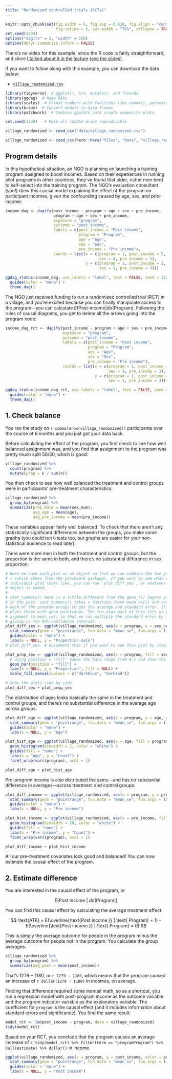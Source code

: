```yaml
---
title: "Randomized controlled trials (RCTs)"
---
```


```r
knitr::opts_chunk$set(fig.width = 6, fig.asp = 0.618, fig.align = "center",
                      fig.retina = 3, out.width = "75%", collapse = TRUE)
set.seed(1234)
options("digits" = 2, "width" = 150)
options(dplyr.summarise.inform = FALSE)
```

There's no video for this example, since the R code is fairly straightforward, and since [I talked about it in the lecture](https://www.youtube.com/watch?v=W0NyALrjLA4&list=PLS6tnpTr39sGJURMOwN9tf9MNDN4t0JMz) ([see the slides](/slides/07-slides.html#26)).

If you want to follow along with this example, you can download the data below:

- [<i class="fas fa-table"></i> `village_randomized.csv`](/data/village_randomized.csv)

```r
library(tidyverse)  # ggplot(), %>%, mutate(), and friends
library(ggdag)  # Make DAGs
library(scales)  # Format numbers with functions like comma(), percent(), and dollar()
library(broom)  # Convert models to data frames
library(patchwork)  # Combine ggplots into single composite plots

set.seed(1234)   # Make all random draws reproducible
```

```r
village_randomized <- read_csv("data/village_randomized.csv")
```

```r
village_randomized <- read_csv(here::here("files", "data", "village_randomized.csv"))
```

## Program details

In this hypothetical situation, an NGO is planning on launching a training program designed to boost incomes. Based on their experiences in running pilot programs in other countries, they've found that older, richer men tend to self-select into the training program. The NGO's evaluation consultant (you!) drew this causal model explaining the effect of the program on participant incomes, given the confounding caused by age, sex, and prior income:

```r
income_dag <- dagify(post_income ~ program + age + sex + pre_income,
                     program ~ age + sex + pre_income,
                     exposure = "program",
                     outcome = "post_income",
                     labels = c(post_income = "Post income",
                                program = "Program",
                                age = "Age",
                                sex = "Sex",
                                pre_income = "Pre income"),
                     coords = list(x = c(program = 1, post_income = 5, age = 2,
                                         sex = 4, pre_income = 3),
                                   y = c(program = 2, post_income = 2, age = 1,
                                         sex = 1, pre_income = 3)))

ggdag_status(income_dag, use_labels = "label", text = FALSE, seed = 1234) +
  guides(color = "none") +
  theme_dag()
```

The NGO just received funding to run a randomized controlled trial (RCT) in a village, and you're excited because you can finally manipulate access to the program—you can calculate $E(\text{Post-income} | do(\text{Program})$. Following the rules of causal diagrams, you get to delete all the arrows going into the program node:

```r
income_dag_rct <- dagify(post_income ~ program + age + sex + pre_income,
                         exposure = "program",
                         outcome = "post_income",
                         labels = c(post_income = "Post income",
                                    program = "Program",
                                    age = "Age",
                                    sex = "Sex",
                                    pre_income = "Pre income"),
                         coords = list(x = c(program = 1, post_income = 5, age = 2,
                                             sex = 4, pre_income = 3),
                                       y = c(program = 2, post_income = 2, age = 1,
                                             sex = 1, pre_income = 3)))

ggdag_status(income_dag_rct, use_labels = "label", text = FALSE, seed = 1234) +
  guides(color = "none") +
  theme_dag()
```


## 1. Check balance

You ran the study on `r comma(nrow(village_randomized))` participants over the course of 6 months and you just got your data back.

Before calculating the effect of the program, you first check to see how well balanced assignment was, and you find that assignment to the program was pretty much split 50/50, which is good:

```r
village_randomized %>%
  count(program) %>%
  mutate(prop = n / sum(n))
```

You then check to see how well balanced the treatment and control groups were in participants' pre-treatment characteristics:

```r
village_randomized %>%
  group_by(program) %>%
  summarize(prop_male = mean(sex_num),
            avg_age = mean(age),
            avg_pre_income = mean(pre_income))
```

These variables appear fairly well balanced. To check that there aren't any statistically significant differences between the groups, you make some graphs (you could run t-tests too, but graphs are easier for your non-statistical audience to read later).

There were more men in both the treatment and control groups, but the proportion is the same in both, and there's no substantial difference in sex proportion:

```r
# Here we save each plot as an object so that we can combine the two plots with
# + (which comes from the patchwork package). If you want to see what an
# individual plot looks like, you can run `plot_diff_sex`, or whatever the plot
# object is named.
#
# stat_summary() here is a little different from the geom_*() layers you've seen
# in the past. stat_summary() takes a function (here mean_se()) and runs it on
# each of the program groups to get the average and standard error. It then
# plots those with geom_pointrange. The fun.args part of this lets us pass an
# argument to mean_se() so that we can multiply the standard error by 1.96,
# giving us the 95% confidence interval.
plot_diff_sex <- ggplot(village_randomized, aes(x = program, y = sex_num, color = program)) +
  stat_summary(geom = "pointrange", fun.data = "mean_se", fun.args = list(mult = 1.96)) +
  guides(color = "none") +
  labs(x = NULL, y = "Proportion male")
# plot_diff_sex  # Uncomment this if you want to see this plot by itself

plot_prop_sex <- ggplot(village_randomized, aes(x = program, fill = sex)) +
  # Using position = "fill" makes the bars range from 0-1 and show the proportion
  geom_bar(position = "fill") +
  labs(x = NULL, y = "Proportion", fill = NULL) +
  scale_fill_manual(values = c("darkblue", "darkred"))

# Show the plots side-by-side
plot_diff_sex + plot_prop_sex
```

The distribution of ages looks basically the same in the treatment and control groups, and there's no substantial difference in the average age across groups:

```r
plot_diff_age <- ggplot(village_randomized, aes(x = program, y = age, color = program)) +
  stat_summary(geom = "pointrange", fun.data = "mean_se", fun.args = list(mult = 1.96)) +
  guides(color = "none") +
  labs(x = NULL, y = "Age")

plot_hist_age <- ggplot(village_randomized, aes(x = age, fill = program)) +
  geom_histogram(binwidth = 1, color = "white") +
  guides(fill = "none") +
  labs(x = "Age", y = "Count") +
  facet_wrap(vars(program), ncol = 1)

plot_diff_age + plot_hist_age
```

Pre-program income is also distributed the same—and has no substantial difference in averages—across treatment and control groups:

```r
plot_diff_income <- ggplot(village_randomized, aes(x = program, y = pre_income, color = program)) +
  stat_summary(geom = "pointrange", fun.data = "mean_se", fun.args = list(mult = 1.96)) +
  guides(color = "none") +
  labs(x = NULL, y = "Pre income")

plot_hist_income <- ggplot(village_randomized, aes(x = pre_income, fill = program)) +
  geom_histogram(binwidth = 20, color = "white") +
  guides(fill = "none") +
  labs(x = "Pre income", y = "Count") +
  facet_wrap(vars(program), ncol = 1)

plot_diff_income + plot_hist_income
```

All our pre-treatment covariates look good and balanced! You can now estimate the causal effect of the program.

## 2. Estimate difference

You are interested in the causal effect of the program, or

$$
E[\text{Post income}\ |\ do(\text{Program})]
$$

You can find this causal effect by calculating the average treatment effect:

$$
\text{ATE} = E(\overline{\text{Post income }} | \text{ Program} = 1) - E(\overline{\text{Post income }} | \text{ Program} = 0)
$$

This is simply the average outcome for people in the program minus the average outcome for people not in the program. You calculate the group averages:

```r
village_randomized %>%
  group_by(program) %>%
  summarize(avg_post = mean(post_income))
```

That's 1279 − 1180, or `r 1279 - 1180`, which means that the program caused an increase of `r dollar(1279 - 1180)` in incomes, on average.

Finding that difference required some manual math, so as a shortcut, you run a regression model with post-program income as the outcome variable and the program indicator variable as the explanatory variable. The coefficient for `program` is the causal effect (and it includes information about standard errors and significance). You find the same result:

```r
model_rct <- lm(post_income ~ program, data = village_randomized)
tidy(model_rct)
```

Based on your RCT, you conclude that the program causes an average increase of `r tidy(model_rct) %>% filter(term == "programProgram") %>% pull(estimate) %>% dollar()` in income.

```r
ggplot(village_randomized, aes(x = program, y = post_income, color = program)) +
  stat_summary(geom = "pointrange", fun.data = "mean_se", fun.args = list(mult = 1.96)) +
  guides(color = "none") +
  labs(x = NULL, y = "Post income")
```

